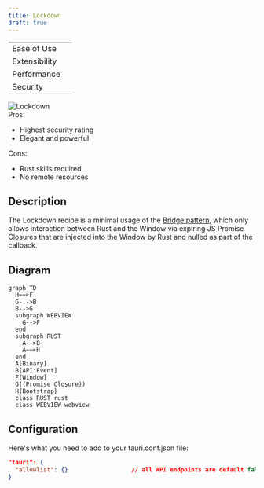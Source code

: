 ```yaml
---
title: Lockdown
draft: true
---
```



<div className="row">
	<div className="col col--4">
		<table>
			<tr>
				<td>Ease of Use</td>
				<td>
					<Rater value="2" />
				</td>
			</tr>
			<tr>
				<td>Extensibility</td>
				<td>
					<Rater value="4" />
				</td>
			</tr>
			<tr>
				<td>Performance</td>
				<td>
					<Rater value="5" />
				</td>
			</tr>
			<tr>
				<td>Security</td>
				<td>
					<Rater value="5" />
				</td>
			</tr>
		</table>
	</div>
	<div className="col col--4 pattern-logo">
		<img src={useBaseUrl('img/recipes/Lockdown.svg')} alt="Lockdown" />
	</div>
	<div className="col col--4">
		Pros:
		<ul>
			<li>Highest security rating</li>
			<li>Elegant and powerful</li>
		</ul>
		Cons:
		<ul>
			<li>Rust skills required</li>
			<li>No remote resources</li>
		</ul>
	</div>
</div>

## Description

The Lockdown recipe is a minimal usage of the [Bridge pattern](./bridge), which only allows interaction between Rust and the Window via expiring JS Promise Closures that are injected into the Window by Rust and nulled as part of the callback.

## Diagram

```mermaid
graph TD
  H==>F
  G-.->B
  B-->G
  subgraph WEBVIEW
    G-->F
  end
  subgraph RUST
    A-->B
    A==>H
  end
  A[Binary]
  B[API:Event]
  F[Window]
  G((Promise Closure))
  H{Bootstrap}
  class RUST rust
  class WEBVIEW webview
```

## Configuration

Here's what you need to add to your tauri.conf.json file:

```json
"tauri": {
  "allowlist": {}                  // all API endpoints are default false
}
```
